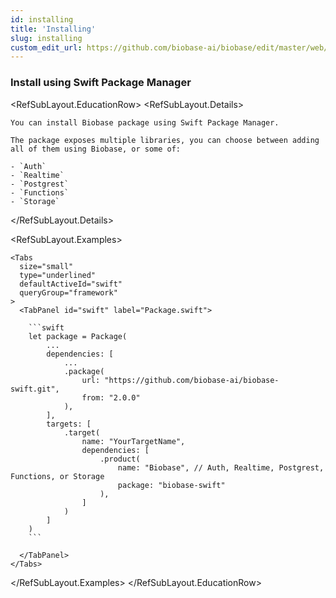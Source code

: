 ```yaml
---
id: installing
title: 'Installing'
slug: installing
custom_edit_url: https://github.com/biobase-ai/biobase/edit/master/web/spec/biobase.yml
---
```


### Install using Swift Package Manager

<RefSubLayout.EducationRow>
  <RefSubLayout.Details>

    You can install Biobase package using Swift Package Manager.

    The package exposes multiple libraries, you can choose between adding all of them using Biobase, or some of:

    - `Auth`
    - `Realtime`
    - `Postgrest`
    - `Functions`
    - `Storage`

  </RefSubLayout.Details>

  <RefSubLayout.Examples>

    <Tabs
      size="small"
      type="underlined"
      defaultActiveId="swift"
      queryGroup="framework"
    >
      <TabPanel id="swift" label="Package.swift">

        ```swift
        let package = Package(
            ...
            dependencies: [
                ...
                .package(
                    url: "https://github.com/biobase-ai/biobase-swift.git",
                    from: "2.0.0"
                ),
            ],
            targets: [
                .target(
                    name: "YourTargetName",
                    dependencies: [
                        .product(
                            name: "Biobase", // Auth, Realtime, Postgrest, Functions, or Storage
                            package: "biobase-swift"
                        ),
                    ]
                )
            ]
        )
        ```

      </TabPanel>
    </Tabs>

  </RefSubLayout.Examples>
</RefSubLayout.EducationRow>
